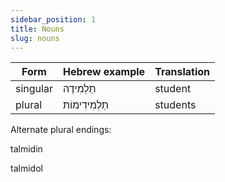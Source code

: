 ```yaml
---
sidebar_position: 1
title: Nouns
slug: nouns
---
```

|Form|Hebrew example|Translation|
|-----|------------|------------|
|singular| <HB> תַלְמִידֶה </HB>|student|
|plural| <HB> תַלְמִידִימוֹת </HB>|students|


Alternate plural endings:

talmidin

talmidol
